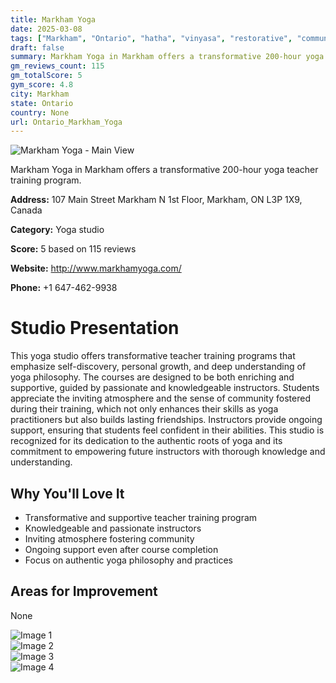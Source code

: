 ```yaml
---
title: Markham Yoga
date: 2025-03-08
tags: ["Markham", "Ontario", "hatha", "vinyasa", "restorative", "community", "supportive atmosphere", "Markham"]  
draft: false
summary: Markham Yoga in Markham offers a transformative 200-hour yoga teacher training program.
gm_reviews_count: 115
gm_totalScore: 5
gym_score: 4.8
city: Markham
state: Ontario
country: None
url: Ontario_Markham_Yoga
---
```


<div className="aspect-[16/9] relative my-8">
  <img 
    src="https://lh5.googleusercontent.com/p/AF1QipNoxD6ttDlbyB0IMeqXA4XdOnZHDSF5Oi106LST=w1920-h1080-k-no"
    alt="Markham Yoga - Main View"
    className="object-cover absolute inset-0 w-full h-full rounded-lg"
  />
</div>

Markham Yoga in Markham offers a transformative 200-hour yoga teacher training program.

**Address:** 107 Main Street Markham N 1st Floor, Markham, ON L3P 1X9, Canada

**Category:** Yoga studio

**Score:** 5 based on 115 reviews

**Website:** http://www.markhamyoga.com/

**Phone:** +1 647-462-9938

# Studio Presentation

This yoga studio offers transformative teacher training programs that emphasize self-discovery, personal growth, and deep understanding of yoga philosophy. The courses are designed to be both enriching and supportive, guided by passionate and knowledgeable instructors. Students appreciate the inviting atmosphere and the sense of community fostered during their training, which not only enhances their skills as yoga practitioners but also builds lasting friendships. Instructors provide ongoing support, ensuring that students feel confident in their abilities. This studio is recognized for its dedication to the authentic roots of yoga and its commitment to empowering future instructors with thorough knowledge and understanding.

## Why You'll Love It

- Transformative and supportive teacher training program
- Knowledgeable and passionate instructors
- Inviting atmosphere fostering community
- Ongoing support even after course completion
- Focus on authentic yoga philosophy and practices

## Areas for Improvement

None

<div className="grid grid-cols-1 xl:grid-cols-2 gap-4 my-8">
<div className="aspect-[4/3] relative"><img src="https://lh3.googleusercontent.com/p/AF1QipPc8wMq1hgWGuwZeey3D07jRcGDtzOsMGybh2f8=w1920-h1080-k-no" alt="Image 1" className="object-cover absolute inset-0 w-full h-full rounded-lg" /></div>
<div className="aspect-[4/3] relative"><img src="https://lh5.googleusercontent.com/p/AF1QipMn9yZMJhgli7DFDzORR4zMe4c9g3gEpQfGU2mz=w1920-h1080-k-no" alt="Image 2" className="object-cover absolute inset-0 w-full h-full rounded-lg" /></div>
<div className="aspect-[4/3] relative"><img src="https://lh5.googleusercontent.com/p/AF1QipMA-rM3Cj-r7ULylUUKTHhuZPKGiCXKOJGYki5V=w1920-h1080-k-no" alt="Image 3" className="object-cover absolute inset-0 w-full h-full rounded-lg" /></div>
<div className="aspect-[4/3] relative"><img src="https://lh5.googleusercontent.com/p/AF1QipOAhIFj364X_qoOmuSs6jbGc_S7_Z8EU2i6UAB6=w1920-h1080-k-no" alt="Image 4" className="object-cover absolute inset-0 w-full h-full rounded-lg" /></div>
</div>